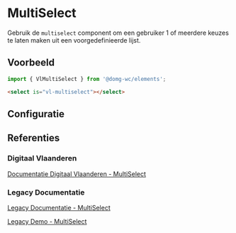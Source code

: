 
# MultiSelect

Gebruik de `multiselect` component om een gebruiker 1 of meerdere keuzes te laten maken uit een voorgedefinieerde lijst.


## Voorbeeld

```js
import { VlMultiSelect } from '@domg-wc/elements';
```

```html
<select is="vl-multiselect"></select>
```

<Canvas of={VlMultiSelectStories.MultiselectDefault} />


## Configuratie

<ArgTypes of={VlMultiSelectStories.MultiselectDefault} />


## Referenties

### Digitaal Vlaanderen

[Documentatie Digitaal Vlaanderen - MultiSelect](https://overheid.vlaanderen.be/webuniversum/v3/documentation/forms/vl-ui-multiselect)

### Legacy Documentatie

[Legacy Documentatie - MultiSelect](https://webcomponenten.omgeving.vlaanderen.be/doc/VlMultiSelect.html)

[Legacy Demo - MultiSelect](https://webcomponenten.omgeving.vlaanderen.be/demo/vl-multiselect.html)
